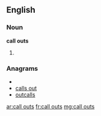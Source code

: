 ==English==
===Noun===
'''call outs'''

# {{plural of|call out}}

===Anagrams===
* {{alphagram|acllostu}}
* [[calls out#English|calls out]]
* [[outcalls#English|outcalls]]

[[ar:call outs]]
[[fr:call outs]]
[[mg:call outs]]